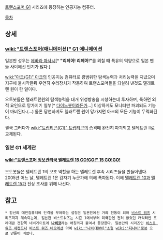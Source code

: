 [[트랜스포머 G1]] 시리즈에 등장하는 인공지능 컴퓨터.


[[목차]]


== 상세 ==
=== [[wiki:"트랜스포머(애니메이션)" G1 애니메이션]] ===
일본판 성우는 [[에바라 마사시]][* '''"리페어! 리페어!"'''를 외칠 때 특유의 억양으로 일본 팬들 사이에선 인기가 많다.]

[[wiki:"아크(G1)" 아크]]의 인공지능 컴퓨터로 광범위한 탐색능력과 처리능력을 지녔으며 지구에 불시착한뒤 우연히 수리장치가 작동하여 트랜스포머들을 되살려 낸것도 탤래트랜 원이 한 일이다.

오토봇들은 탤래트랜원의 탐색능력을 대개 위성방송을 시청하는데 투자하며, 툭하면 외적 요인으로 망가지기 일쑤[* [[다이노봇]]이라든가...] 이상하게도 모니터만 파괴되도 기능이 마비된다.(...) 물론 당연하게도 텔래트랜 원이 망가지면 아크의 모든 기능이 무력화된다. 

결국 그러다가 [[wiki:"트립티콘(G1)" 트립티콘]]의 습격때 완전히 파괴되고 텔레트랜 II로 교체된다.

=== 일본 G1 세계관 ===
==== [[wiki:"트랜스포머 정보관리국 텔레트랜 15 GO!GO!" 15 GO!GO!]] ====
오토봇들은 텔레트랜 1의 보조 역할을 하는 텔레트랜 후속 시리즈들을 만들어낸다. 2005년 어느 날, 텔레트랜 1은 갑자기 누군가에 의해 폭파된다. 이에 [[텔레트랜 10]]과 [[텔레트랜 15]]가 진상 조사를 위해 나선다. 

== 참고 ==
 * 함선의 메인컴퓨터에 인격을 부여하는 설정은 일본판에선 거의 전통이 되어 [[비스트 워즈]] 시리즈까지 계속되는데, 일본판 비스트워즈는 시즌 1에서부터 미국판엔 전혀 없었던 캐릭터인 프레데콘 전함쪽 네비게이트에 '''[[나비코]]'''라는 애칭까지 붙여서 등장한다. 일본만의 시리즈인 [[비스트 워즈 세컨드]]나 [[비스트 워즈 네오]]에선 아예 [[wiki:"나비(BWN)"소형]] [[wiki:"디나비"로봇]] 으로 만들어 버렸다.

